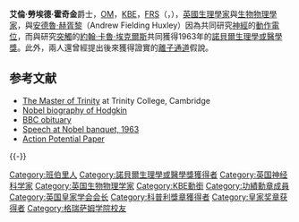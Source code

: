 {{Infobox scientist
| name        = Sir Alan Lloyd Hodgkin[[File:Nobel_prize_medal.svg|25px]]
| image       = Alan Lloyd Hodgkin nobel.jpg
| image_size  =  
| caption     = 
| birth_name  = 
| birth_date  = {{birth date|df=yes|1914|02|05}}
| birth_place ={{UK}}[[牛津郡|牛津郡]][[班伯里|班伯里]]
| death_date  = {{death date and age|df=yes|1998|12|20|1914|02|05}}
| death_place = {{UK}}[[劍橋郡|劍橋郡]][[劍橋|劍橋]]
| nationality = {{UK}}
| citizenship = 聯合王國
| alma_mater  = [[劍橋大學三一學院|劍橋大學三一學院]]
| spouse      = Marion Rous
| children    = Sarah, Deborah, Jonathan, Rachel
| prizes      = [[皇家獎章|皇家獎章]] {{small|(1958)}}<br>[[諾貝爾生理學或醫學獎|諾貝爾生理學或醫學獎]] {{small|(1963)}}<br>[[科普利獎章|科普利獎章]] {{small|(1965)}}
| field       = [[生物物理學|生物物理學]]與[[生理學|生理學]]
}}
'''艾倫·勞埃德·霍奇金'''爵士，[[功績勳章_(英國)|OM]]，[[KBE|KBE]]，[[皇家學會院士|FRS]]（{{lang-en|Sir '''Alan Lloyd Hodgkin'''}}，{{bd|1914年|2月5日|1998年|12月20日|catIdx=H}}），[[英國|英國]][[生理學|生理學家]]與[[生物物理學|生物物理學家]]，與[[安德魯·赫胥黎|安德魯·赫胥黎]]（Andrew Fielding Huxley）因為共同研究[[神經|神經]]的[[動作電位|動作電位]]，而與研究[[突觸|突觸]]的[[約翰·卡魯·埃克爾斯|約翰·卡魯·埃克爾斯]]共同獲得1963年的[[諾貝爾生理學或醫學獎|諾貝爾生理學或醫學獎]]。此外，兩人還曾經提出後來獲得證實的[[離子通道|離子通道]]假說。

==参考文献==
*[http://www.trin.cam.ac.uk/index.php?pageid=172 The Master of Trinity] {{Wayback|url=http://www.trin.cam.ac.uk/index.php?pageid=172 |date=20080319025839 }} at Trinity College, Cambridge
*[https://web.archive.org/web/20011218032342/http://www.nobel.se/medicine/laureates/1963/hodgkin-bio.html Nobel biography of Hodgkin]
*[http://news.bbc.co.uk/1/hi/sci/tech/239286.stm BBC obituary] {{Wayback|url=http://news.bbc.co.uk/1/hi/sci/tech/239286.stm |date=20211219204538 }}
*[http://nobelprize.org/medicine/laureates/1963/hodgkin-speech.html Speech at Nobel banquet, 1963] {{Wayback|url=http://nobelprize.org/medicine/laureates/1963/hodgkin-speech.html |date=20080828032257 }}
*[https://web.archive.org/web/20060209205710/http://web.sfn.org/content/Programs/HistoryofNeuroscience1/ClassicPapers/hodgkin1.pdf Action Potential Paper]

{{-}}
{{諾貝爾生理學或醫學獎獲得者 (1951年-1975年)}}
{{皇家奖章获得者}}
{{1951年至2000年科普利奖章获得者}}
{{皇家学会会长}}
{{Authority control}}

{{DEFAULTSORT:Hodgkin, Alan Lloyd}}
[[Category:班伯里人|Category:班伯里人]]
[[Category:諾貝爾生理學或醫學獎獲得者|Category:諾貝爾生理學或醫學獎獲得者]]
[[Category:英国神经科学家|Category:英国神经科学家]]
[[Category:英国生物物理学家|Category:英国生物物理学家]]
[[Category:KBE勳銜|Category:KBE勳銜]]
[[Category:功績勳章成員|Category:功績勳章成員]]
[[Category:英国皇家学会会长|Category:英国皇家学会会长]]
[[Category:科普利獎章獲得者|Category:科普利獎章獲得者]]
[[Category:皇家奖章获得者|Category:皇家奖章获得者]]
[[Category:格瑞萨姆学院校友|Category:格瑞萨姆学院校友]]